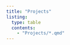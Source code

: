 ```yaml
---
title: "Projects"
listing: 
  type: table
  contents: 
    - "Projects/*.qmd"
---
```


<!-- ### Project 1 -->

<!-- Include Images, project description; or create a bunch of sub documents -->

<!-- ### Project 2 -->
